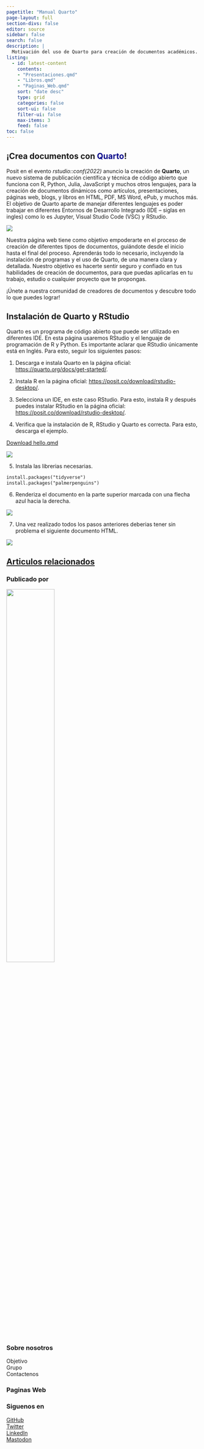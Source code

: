 ```yaml
---
pagetitle: "Manual Quarto"
page-layout: full
section-divs: false
editor: source
sidebar: false
search: false
description: |
  Motivación del uso de Quarto para creación de documentos académicos.
listing:
  - id: latest-content
    contents: 
    - "Presentaciones.qmd"
    - "Libros.qmd"
    - "Paginas_Web.qmd"
    sort: "date desc"
    type: grid
    categories: false
    sort-ui: false
    filter-ui: false
    max-items: 3
    feed: false
toc: false
---
```


::: content-container
::: {.top-story .gray-background}
::: grid
::: {.g-col-12 .g-col-lg-6 .top-story-text}
## ¡Crea documentos con [ Quarto ]{style="color:darkblue"}!

Posit en el evento *rstudio::conf(2022)* anuncio la creación de **Quarto**, un nuevo sistema de publicación científica y técnica de código abierto que funciona con R, Python, Julia, JavaScript y muchos otros lenguajes, para la creación de documentos dinámicos como artículos, presentaciones, páginas web, blogs, y libros en HTML, PDF, MS Word, ePub, y muchos más. El objetivo de Quarto aparte de manejar diferentes lenguajes es poder trabajar en diferentes Entornos de Desarrollo Integrado (IDE -- siglas en ingles) como lo es Jupyter, Visual Studio Code (VSC) y RStudio.
:::

::: {.g-col-12 .g-col-lg-6 .top-story-img}
<a href="https://posit.co/blog/four-announcements-from-rstudio-conf-2022/"> ![](Imagenes/Logos/Quarto.jpg) </a>
:::
:::
:::
:::

::: header-text
::: content-container
::: header-block
Nuestra página web tiene como objetivo empoderarte en el proceso de creación de diferentes tipos de documentos, guiándote desde el inicio hasta el final del proceso. Aprenderás todo lo necesario, incluyendo la instalación de programas y el uso de Quarto, de una manera clara y detallada. Nuestro objetivo es hacerte sentir seguro y confiado en tus habilidades de creación de documentos, para que puedas aplicarlas en tu trabajo, estudio o cualquier proyecto que te propongas.

¡Únete a nuestra comunidad de creadores de documentos y descubre todo lo que puedes lograr!
:::
:::
:::

::: content-container
::: listing-block
## Instalación de Quarto y RStudio

Quarto es un programa de código abierto que puede ser utilizado en diferentes IDE. En esta página usaremos RStudio y el lenguaje de programación de R y Python. Es importante aclarar que RStudio únicamente está en Inglés. Para esto, seguir los siguientes pasos:

1.  Descarga e instala Quarto en la página oficial: [https://quarto.org/docs/get-started/](https://quarto.org/docs/get-started/){target="_blank"}.

2.  Instala R en la página oficial: [https://posit.co/download/rstudio-desktop/](https://posit.co/download/rstudio-desktop/){target="_blank"}.

3.  Selecciona un IDE, en este caso RStudio. Para esto, instala R y después puedes instalar RStudio en la página oficial: [https://posit.co/download/rstudio-desktop/](https://posit.co/download/rstudio-desktop/){target="_blank"}.

4.  Verifica que la instalación de R, RStudio y Quarto es correcta. Para esto, descarga el ejemplo.

::: callout
<a href="https://quarto.org/docs/get-started/hello/rstudio/_hello.qmd" download="hello.qmd">Download hello.qmd </a>
:::

![](Imagenes/00_Instalacion/0_Ejemplo.png)

5.  Instala las librerias necesarias.

``` default
install.packages("tidyverse")
install.packages("palmerpenguins")
```

6.  Renderiza el documento en la parte superior marcada con una flecha azul hacia la derecha.

![](Imagenes/00_Instalacion/1_Render.png)

7.  Una vez realizado todos los pasos anteriores deberias tener sin problema el siguiente documento HTML.

![](Imagenes/00_Instalacion/2_HTML.png)
:::
:::

::: content-container
::: listing-block
<a href="Libros.qmd">

## Articulos relacionados

</a>

::: {#latest-content}
:::
:::
:::

::: footer-text
::: {.footer-container .black-background}
::: footer-block
::: grid
::: {.g-col-12 .g-col-md-6}
### Publicado por

[![](Imagenes/Logos/escudoUnal.svg){width="50%"}](https://unal.edu.co/)
:::

::: {.g-col-12 .g-col-md-2}
### Sobre nosotros

Objetivo\
Grupo\
Contactenos
:::

::: {.g-col-12 .g-col-md-2}
### Paginas Web
:::

::: {.g-col-12 .g-col-md-2}
### Siguenos en

[GitHub](https://github.com/realworlddatascience){target="_blank"}\
[Twitter](https://twitter.com/rwdatasci){target="_blank"}\
[LinkedIn](https://www.linkedin.com/showcase%7Btarget=%22_blank%22%7D/rss-real-world-data-science){target="_blank"}\
[Mastodon](https://fosstodon.org/@rwdatasci){target="_blank"}\
:::
:::
:::
:::
:::
